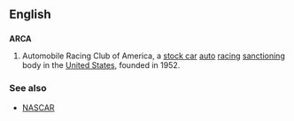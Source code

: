 ==English==
{{wikipedia|Automobile Racing Club of America}}

==={{acronym}}===
'''ARCA'''

# {{context|US|sports}} Automobile Racing Club of America, a [[stock car]] [[auto]] [[racing]] [[sanction]]ing body in the [[United States]], founded in 1952.

===See also===
*[[NASCAR]]
{{anagrams:en/aacr}}